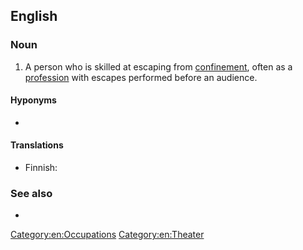 ==English==

===Noun===
{{wikipedia}}
{{en-noun|head=[[escape]] [[artist]]}}

# A person who is skilled at escaping from [[confinement]], often as a [[profession]] with escapes performed before an audience.

====Hyponyms====
* {{l|en|handcuff artist}}

====Translations====
{{trans-top|person skilled in escaping from confinement}}
* Finnish: {{t|fi|kahlekuningas}}
{{trans-mid}}
{{trans-bottom}}

===See also===
* {{l|en|quick-change artist}}

[[Category:en:Occupations]]
[[Category:en:Theater]]